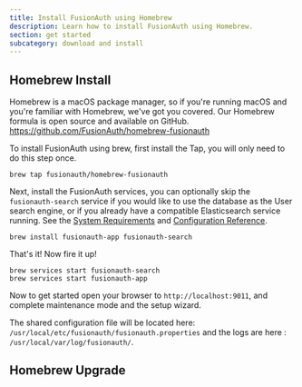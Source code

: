 ```yaml
---
title: Install FusionAuth using Homebrew
description: Learn how to install FusionAuth using Homebrew.
section: get started
subcategory: download and install
---
```


## Homebrew Install

Homebrew is a macOS package manager, so if you're running macOS and you're familiar with Homebrew, we've got you covered. Our Homebrew formula is open source and available on GitHub.
https://github.com/FusionAuth/homebrew-fusionauth

To install FusionAuth using brew, first install the Tap, you will only need to do this step once.

```
brew tap fusionauth/homebrew-fusionauth
```

Next, install the FusionAuth services, you can optionally skip the `fusionauth-search` service if you would like to use the database as the User search engine, or if you already have a compatible Elasticsearch service running. See the [System Requirements](/docs/get-started/download-and-install/system-requirements) and [Configuration Reference](/docs/reference/configuration).

```
brew install fusionauth-app fusionauth-search
```
That's it!  Now fire it up!

```
brew services start fusionauth-search
brew services start fusionauth-app
```

Now to get started open your browser to `http://localhost:9011`, and complete maintenance mode and the setup wizard.

The shared configuration file will be located here: `/usr/local/etc/fusionauth/fusionauth.properties` and the logs are here : `/usr/local/var/log/fusionauth/`.

## Homebrew Upgrade

<UpgradeUsingBrew />
